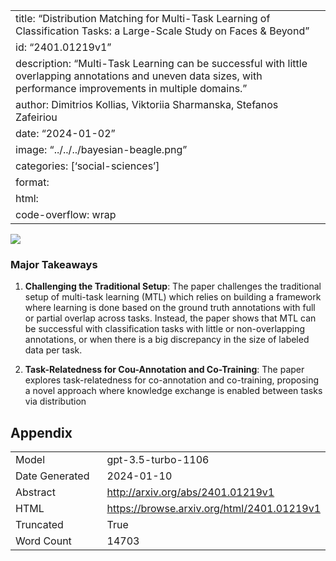 
---
title: "Distribution Matching for Multi-Task Learning of Classification Tasks: a Large-Scale Study on Faces & Beyond"
id: "2401.01219v1"
description: "Multi-Task Learning can be successful with little overlapping annotations and uneven data sizes, with performance improvements in multiple domains."
author: Dimitrios Kollias, Viktoriia Sharmanska, Stefanos Zafeiriou
date: "2024-01-02"
image: "../../../bayesian-beagle.png"
categories: ['social-sciences']
format:
  html:
    code-overflow: wrap
---

![](None)

### Major Takeaways
1. **Challenging the Traditional Setup**: The paper challenges the traditional setup of multi-task learning (MTL) which relies on building a framework where learning is done based on the ground truth annotations with full or partial overlap across tasks. Instead, the paper shows that MTL can be successful with classification tasks with little or non-overlapping annotations, or when there is a big discrepancy in the size of labeled data per task.

2. **Task-Relatedness for Cou-Annotation and Co-Training**: The paper explores task-relatedness for co-annotation and co-training, proposing a novel approach where knowledge exchange is enabled between tasks via distribution

## Appendix

|          |          |
|----------|----------|
| Model     | gpt-3.5-turbo-1106       |
| Date Generated     | 2024-01-10       |
| Abstract | [http://arxiv.org/abs/2401.01219v1](http://arxiv.org/abs/2401.01219v1)        |
| HTML     | [https://browse.arxiv.org/html/2401.01219v1](https://browse.arxiv.org/html/2401.01219v1)       |
| Truncated       | True       |
| Word Count       | 14703       |